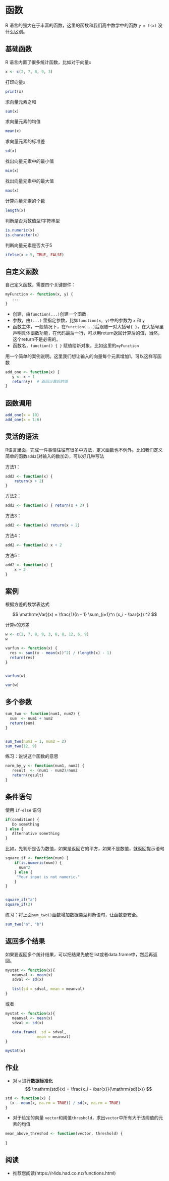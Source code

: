 # 函数 {#functions}

R 语言的强大在于丰富的函数，这里的函数和我们高中数学中的函数 `y = f(x)` 没什么区别。


## 基础函数

R 语言内置了很多统计函数，比如对于向量`x`
```r
x <- c(2, 7, 8, 9, 3)
```

打印向量`x`
```r
print(x)
```

求向量元素之和
```r
sum(x)
```

求向量元素的均值
```r
mean(x)
```

求向量元素的标准差
```r
sd(x)
```

找出向量元素中的最小值
```r
min(x)
```

找出向量元素中的最大值
```r
max(x)
```

计算向量元素的个数
```r
length(x)
```

判断是否为数值型/字符串型
```r
is.numeric(x)
is.character(x)
```

判断向量元素是否大于5

```r
ifelse(x > 5, TRUE, FALSE)
```



## 自定义函数

自己定义函数，需要四个关键部件：

```r
myFunction <- function(x, y) {
   ...
}
```


- 创建，由`function(...)`创建一个函数
- 参数，由`(...)` 里指定参数，比如`function(x, y)`中的参数为 `x` 和 `y`
- 函数主体，一般情况下，在`function(...)`后跟随一对大括号`{ }`，在大括号里声明具体函数功能，在代码最后一行，可以用return返回计算后的值，当然，这个return不是必需的。
- 函数名，`function() { }` 赋值给新对象，比如这里的`myFunction`

用一个简单的案例说明。这里我们想让输入的向量每个元素增加1，可以这样写函数
```r
add_one <- function(x) {
   y <- x + 1
   return(y)  # 返回计算后的值
}
```


## 函数调用
```r
add_one(x = 10)
add_one(x = 1:6)
```


## 灵活的语法

R语言里面，完成一件事情往往有很多中方法，定义函数也不例外。比如我们定义简单的函数`add2`(对输入的数加2)，可以好几种写法


方法1：
```r
add2 <- function(x) {
    return(x + 2)
}
```



方法2：
```r
add2 <- function(x) { return(x + 2) }
```




方法3：
```r
add2 <- function(x) return(x + 2)
```



方法4：
```r
add2 <- function(x) x + 2
```



方法5：
```r
add2 <- function(x) {
    x + 2
}
```




## 案例

根据方差的数学表达式

$$
\mathrm{Var}(x) = \frac{1}{n - 1} \sum_{i=1}^n (x_i - \bar{x}) ^2 
$$

计算`w`的方差

```r
w <- c(2, 7, 8, 9, 3, 6, 8, 12, 6, 9)
w
```




```r
varfun <- function(x) {
  res <- sum((x - mean(x))^2) / (length(x) - 1)
  return(res)
}


varfun(w)
```


```r
var(w)
```



 

## 多个参数

```r
sum_two <- function(num1, num2) {
  sum  <- num1 + num2
  return(sum)
}


sum_two(num1 = 1, num2 = 2)
sum_two(12, 9)
```


练习：说说这个函数的意思
```r
norm_by_y <- function(num1, num2) {
   result  <- (num1 - num2)/num2
   return(result)
}
```



## 条件语句

使用 `if-else` 语句
```r
if(condition) {
   Do something
} else {
   Alternative something
}
```



比如，先判断是否为数值，如果是返回它的平方，如果不是数值，就返回提示语句


```r
square_if <- function(num) {
    if(is.numeric(num)) {
      num^2
    } else {
     "Your input is not numeric."
    }
}


square_if("a")
square_if(3)
```




练习：将上面`sum_two()`函数增加数据类型判断语句，让函数更安全。
```r
sum_two("a", "b")
```



## 返回多个结果

如果要返回多个统计结果，可以把结果先放在list或者data.frame中，然后再返回。
```r
mystat <- function(x){
   meanval <- mean(x) 
   sdval <- sd(x)
   
   list(sd = sdval, mean = meanval)
}
```

或者
```r
mystat <- function(x){
   meanval <- mean(x) 
   sdval <- sd(x)
   
   data.frame(  sd = sdval, 
              mean = meanval)
}
```

```r
mystat(w)
```



## 作业

- 对 `w` 进行**数据标准化**
$$
\mathrm{std}(x) = \frac{x_i - \bar{x}}{\mathrm{sd}(x)}  
$$
```r
std <- function(x) {
  (x - mean(x, na.rm = TRUE)) / sd(x, na.rm = TRUE)
}
```


- 对于给定的向量 `vector`和阈值`threshold`，求出`vector`中所有大于该阈值的元素的均值

```r
mean_above_threshod <- function(vector, threshold) {
  
}
```

## 阅读

- 推荐您阅读(https://r4ds.had.co.nz/functions.html)

